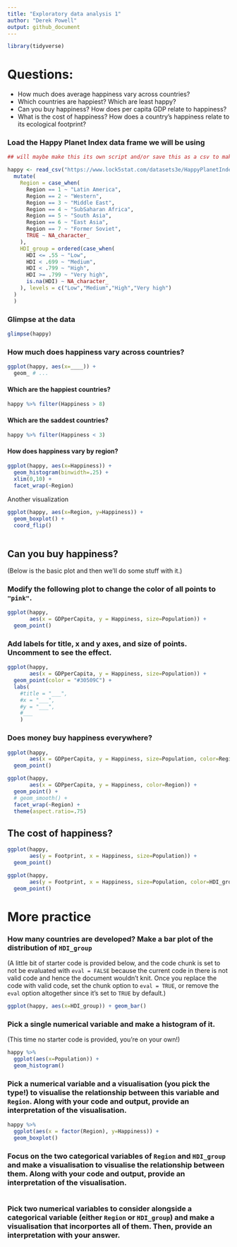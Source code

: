 ```yaml
---
title: "Exploratory data analysis 1"
author: "Derek Powell"
output: github_document
---
```


```r
library(tidyverse)
```

# Questions:

* How much does average happiness vary across countries?
* Which countries are happiest? Which are least happy?
* Can you buy happiness? How does per capita GDP relate to happiness?
* What is the cost of happiness? How does a country's happiness relate to its ecological footprint?

### Load the Happy Planet Index data frame we will be using 

```r
## will maybe make this its own script and/or save this as a csv to make data loading simple

happy <- read_csv("https://www.lock5stat.com/datasets3e/HappyPlanetIndex.csv") %>% 
  mutate(
    Region = case_when(
      Region == 1 ~ "Latin America",
      Region == 2 ~ "Western",
      Region == 3 ~ "Middle East",
      Region == 4 ~ "SubSaharan Africa",
      Region == 5 ~ "South Asia",
      Region == 6 ~ "East Asia",
      Region == 7 ~ "Former Soviet",
      TRUE ~ NA_character_
    ),
    HDI_group = ordered(case_when(
      HDI <= .55 ~ "Low",
      HDI < .699 ~ "Medium",
      HDI < .799 ~ "High",
      HDI >= .799 ~ "Very high",
      is.na(HDI) ~ NA_character_
    ), levels = c("Low","Medium","High","Very high")
  )
  )
```


### Glimpse at the data

```r
glimpse(happy)
```

### How much does happiness vary across countries?

```r
ggplot(happy, aes(x=____)) +
  geom_ # ...
```

#### Which are the happiest countries?

```r
happy %>% filter(Happiness > 8)
```

#### Which are the saddest countries?

```r
happy %>% filter(Happiness < 3)
```

#### How does happiness vary by region?

```r
ggplot(happy, aes(x=Happiness)) +
  geom_histogram(binwidth=.25) +
  xlim(0,10) +
  facet_wrap(~Region)
```
Another visualization

```r
ggplot(happy, aes(x=Region, y=Happiness)) +
  geom_boxplot() +
  coord_flip()
  
```


## Can you buy happiness?

(Below is the basic plot and then we'll do some stuff with it.)

### Modify the following plot to change the color of all points to `"pink"`.

```r
ggplot(happy, 
       aes(x = GDPperCapita, y = Happiness, size=Population)) +
  geom_point()
```

### Add labels for title, x and y axes, and size of points. Uncomment to see the effect.

```r
ggplot(happy, 
       aes(x = GDPperCapita, y = Happiness, size=Population)) +
  geom_point(color = "#30509C") +
  labs(
    #title = "___",
    #x = "___",
    #y = "___",
    #___
    )
```

### Does money buy happiness everywhere?

```r
ggplot(happy, 
       aes(x = GDPperCapita, y = Happiness, size=Population, color=Region)) +
  geom_point() 
```

```r
ggplot(happy, 
       aes(x = GDPperCapita, y = Happiness, color=Region)) +
  geom_point() +
  # geom_smooth() +
  facet_wrap(~Region) +
  theme(aspect.ratio=.75)
```

## The cost of happiness?

```r
ggplot(happy, 
       aes(y = Footprint, x = Happiness, size=Population)) +
  geom_point()
```

```r
ggplot(happy, 
       aes(y = Footprint, x = Happiness, size=Population, color=HDI_group)) +
  geom_point()
```

# More practice

### How many countries are developed? Make a bar plot of the distribution of `HDI_group`

(A little bit of starter code is provided below, and the code chunk is set to not be evaluated with `eval = FALSE` because the current code in there is not valid code and hence the document wouldn't knit. Once you replace the code with valid code, set the chunk option to `eval = TRUE`, or remove the `eval` option altogether since it's set to `TRUE` by default.)

```r
ggplot(happy, aes(x=HDI_group)) + geom_bar()
```

### Pick a single numerical variable and make a histogram of it.

(This time no starter code is provided, you're on your own!)

```r
happy %>% 
  ggplot(aes(x=Population)) +
  geom_histogram()
```

### Pick a numerical variable and a visualisation (you pick the type!) to visualise the relationship between this variable and `Region`. Along with your code and output, provide an interpretation of the visualisation.

```r
happy %>% 
  ggplot(aes(x = factor(Region), y=Happiness)) +
  geom_boxplot()
```

### Focus on the two categorical variables of `Region` and `HDI_group` and make a visualisation to visualise the relationship between them. Along with your code and output, provide an interpretation of the visualisation.

```r
```

### Pick two numerical variables to consider alongside a categorical variable (either `Region` or `HDI_group`) and make a visualisation that incorportes all of them. Then, provide an interpretation with your answer.

```r
```